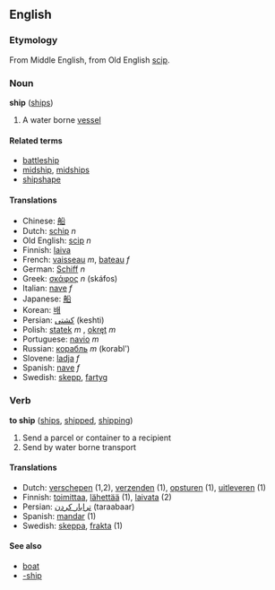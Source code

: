 ==English==
===Etymology===
From Middle English, from Old English [[scip]].
===Noun===
'''ship''' ([[ships]])

#A water borne [[vessel]]

====Related terms====
*[[battleship]]
*[[midship]], [[midships]]
*[[shipshape]]

====Translations====
*Chinese: [[船]]
*Dutch: [[schip]] ''n''
*Old English: [[scip]] ''n''
*Finnish: [[laiva]]
*French: [[vaisseau]] ''m'', [[bateau]] ''f''
*German: [[Schiff]] ''n''
*Greek: [[σκάφος]] ''n'' (sk&aacute;fos)
*Italian: [[nave]] ''f''
*Japanese: [[船]]
*Korean: [[배]]
*Persian: [[كشتی]] (keshti)
*Polish: [[statek]] ''m'' , [[okręt]] ''m''
*Portuguese: [[navio]] ''m''
*Russian: [[корабль]] ''m'' (korabl')
*Slovene: [[ladja]] ''f''
*Spanish: [[nave]] ''f''
*Swedish: [[skepp]], [[fartyg]]

===Verb===
'''to ship''' ([[ships]], [[shipped]], [[shipping]])

#Send a parcel or container to a recipient
#Send by water borne transport

====Translations====
*Dutch: [[verschepen]] (1,2), [[verzenden]] (1), [[opsturen]] (1), [[uitleveren]] (1)
*Finnish: [[toimittaa]], [[lähettää]] (1), [[laivata]] (2)
*Persian: [[ترابار كردن]] (taraabaar)
*Spanish: [[mandar]] (1)
*Swedish: [[skeppa]], [[frakta]] (1)

====See also====
*[[boat]]<!-- is this every a synonym? -->
*[[-ship]]